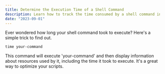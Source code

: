 ```yaml
---
title: Determine the Execution Time of a Shell Command
description: Learn how to track the time consumed by a shell command in a Unix-based system.
date: "2023-09-01"
---
```


Ever wondered how long your shell command took to execute? Here's a simple trick to find out.

```shell
time your-command
```

This command will execute 'your-command' and then display information about resources used by it, including the time it took to execute. It's a great way to optimize your scripts.